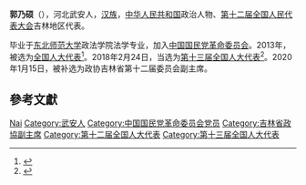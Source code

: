 {{Infobox person|name=郭乃硕|birth_date={{birth year and age|1965|08}}|birth_place={{CHN}}[[河北省|河北省]][[武安縣|武安縣]]|ancestor=[[河北|河北]][[武安|武安]]|nationality={{PRC}}|title=[[全国人大代表|全国人大代表]]|ethnicity=[[汉族|汉族]]|gender=男|party=[[中国国民党革命委员会|中国国民党革命委员会]]}}
'''郭乃硕'''（{{bd|1965年||}}），河北武安人，[[汉族|汉族]]，[[中华人民共和国|中华人民共和国]]政治人物、[[第十二届全国人民代表大会|第十二届全国人民代表大会]]吉林地区代表。

毕业于[[东北师范大学|东北师范大学]]政法学院法学专业，加入[[中国国民党革命委员会|中国国民党革命委员会]]。2013年，被选为[[全国人大代表|全国人大代表]]<ref>{{cite news|title=全国人大代表信息-郭乃硕|url= http://210.82.31.1:8084/delegate/viewDelegate.action?dbid=120514|accessdate=2013-03-28|newspaper=全国人大网}}{{Dead link|date=2020年1月 |bot=InternetArchiveBot |fix-attempted=yes }}</ref>。2018年2月24日，当选为[[第十三届全国人大代表|第十三届全国人大代表]]<ref>{{Cite web|title=（受权发布）中华人民共和国第十三届全国人民代表大会代表名单-中新网|url=http://www.chinanews.com/gn/2018/02-25/8453959.shtml|accessdate=2021-02-13|work=中新网}}</ref>。2020年1月15日，被补选为政协吉林省第十二届委员会副主席。

== 參考文獻 ==
{{reflist}}

{{吉林省领导人}}

{{Authority control}}

{{DEFAULTSORT:Guo郭}}
[[Category:郭姓|Nai]]
[[Category:武安人|Category:武安人]]
[[Category:中国国民党革命委员会党员|Category:中国国民党革命委员会党员]]
[[Category:吉林省政協副主席|Category:吉林省政協副主席]]
[[Category:第十二届全国人大代表|Category:第十二届全国人大代表]]
[[Category:第十三届全国人大代表|Category:第十三届全国人大代表]]


{{中国政治人物小作品}}